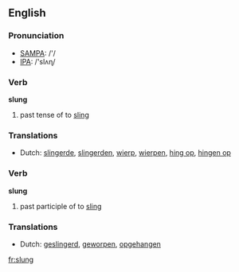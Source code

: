 ==English==

===Pronunciation===
*[[w:SAMPA|SAMPA]]: /'/
*[[w:IPA|IPA]]: /'slʌɳ/

===Verb===
'''slung'''

# past tense of to [[sling]]

===Translations===
*Dutch: [[slingerde]], [[slingerden]], [[wierp]], [[wierpen]], [[hing op]], [[hingen op]]

===Verb===
'''slung'''

# past participle of to [[sling]]

===Translations===
*Dutch: [[geslingerd]], [[geworpen]], [[opgehangen]]
[[fr:slung]]